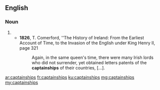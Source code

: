 ==English==

===Noun===
{{head|en|plural}}

# {{plural of|captainship|lang=en}}
#* '''1826''', T. Comerford, ''The History of Ireland: From the Earliest Account of Time, to the Invasion of the English under King Henry II, page 321
#*: Again, in the same queen's time, there were many Irish lords who did not surrender, yet obtained letters patents of the '''captainships''' of their countries, […].

[[ar:captainships]]
[[fr:captainships]]
[[ku:captainships]]
[[mg:captainships]]
[[my:captainships]]